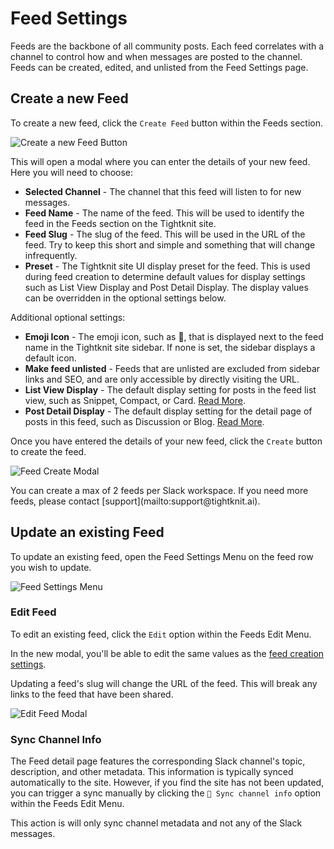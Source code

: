 
# Feed Settings

Feeds are the backbone of all community posts.
Each feed correlates with a channel to control how and when messages are posted to the channel.
Feeds can be created, edited, and unlisted from the Feed Settings page.

## Create a new Feed

To create a new feed, click the `Create Feed` button within the Feeds section.

![Create a new Feed Button](/slack-administration/feed-create-button.png)

This will open a modal where you can enter the details of your new feed.
Here you will need to choose:

- **Selected Channel** - The channel that this feed will listen to for new messages.
- **Feed Name** - The name of the feed. This will be used to identify the feed in the Feeds section on the Tightknit site.
- **Feed Slug** - The slug of the feed. This will be used in the URL of the feed. Try to keep this short and simple and something that will change infrequently.
- **Preset** - The Tightknit site UI display preset for the feed. This is used during feed creation to determine default values for display settings such as List View Display and Post Detail Display. The display values can be overridden in the optional settings below.

Additional optional settings:

- **Emoji Icon** - The emoji icon, such as 📡, that is displayed next to the feed name in the Tightknit site sidebar. If none is set, the sidebar displays a default icon.
- **Make feed unlisted** - Feeds that are unlisted are excluded from sidebar links and SEO, and are only accessible by directly visiting the URL.
- **List View Display** - The default display setting for posts in the feed list view, such as Snippet, Compact, or Card. [Read More](../tightknit-site/feed.mdx#display-settings).
- **Post Detail Display** - The default display setting for the detail page of posts in this feed, such as Discussion or Blog. [Read More](../tightknit-site/post.mdx#display-settings).

Once you have entered the details of your new feed, click the `Create` button to create the feed.

![Feed Create Modal](/slack-administration/feed-create-modal.png)

<Callout>
  You can create a max of 2 feeds per Slack workspace. If you need more feeds,
  please contact [support](mailto:support@tightknit.ai).
</Callout>

## Update an existing Feed

To update an existing feed, open the Feed Settings Menu on the feed row you wish to update.

![Feed Settings Menu](/slack-administration/feed-settings-menu.png)

### Edit Feed

To edit an existing feed, click the `Edit` option within the Feeds Edit Menu.

In the new modal, you'll be able to edit the same values as the [feed creation settings](#create-a-new-feed).

<Callout type="warning" emoji="⚠️">
  Updating a feed's slug will change the URL of the feed. This will break any
  links to the feed that have been shared.
</Callout>

![Edit Feed Modal](/slack-administration/feed-update-modal.png)

### Sync Channel Info

The Feed detail page features the corresponding Slack channel's topic, description, and other metadata. This information is typically synced automatically to the site. However, if you find the site has not been updated, you can trigger a sync manually by clicking the `🔄 Sync channel info` option within the Feeds Edit Menu.

This action is will only sync channel metadata and not any of the Slack messages.
